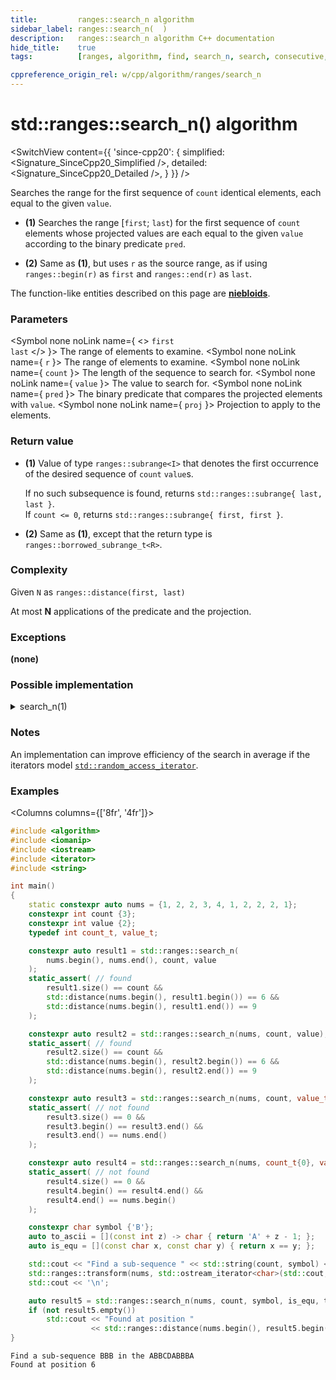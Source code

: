 ```yaml
---
title:         ranges::search_n algorithm
sidebar_label: ranges::search_n(  )
description:   ranges::search_n algorithm C++ documentation
hide_title:    true
tags:          [ranges, algorithm, find, search_n, search, consecutive, sequence, look]

cppreference_origin_rel: w/cpp/algorithm/ranges/search_n
---
```



<!----------------- Codes ---------------------->


# std::ranges::search_n() algorithm

<SwitchView content={{
	'since-cpp20': {
		simplified:	<Signature_SinceCpp20_Simplified />,
		detailed:	<Signature_SinceCpp20_Detailed />,
	}
}} />

Searches the range for the first sequence of `count` identical elements, each equal to the given `value`.

- **(1)** Searches the range [`first`; `last`) for the first sequence of `count` elements whose projected values are each equal to the given `value` according to the binary predicate `pred`.

- **(2)** Same as **(1)**, but uses `r` as the source range, as if using `ranges::begin(r)` as `first` and `ranges::end(r)` as `last`.

The function-like entities described on this page are [**niebloids**](/docs/std/algo/niebloids).

### Parameters

<SymbolTable>

  <Symbol none noLink name={ <> <code>first</code> <br/> <code>last</code> </> }>
    The range of elements to examine.
  </Symbol>
  <Symbol none noLink name={ <code>r</code> }>
    The range of elements to examine.
  </Symbol>
  <Symbol none noLink name={ <code>count</code> }>
    The length of the sequence to search for.
  </Symbol>
  <Symbol none noLink name={ <code>value</code> }>
    The value to search for.
  </Symbol>
  <Symbol none noLink name={ <code>pred</code> }>
    The binary predicate that compares the projected elements with <code>value</code>.
  </Symbol>
  <Symbol none noLink name={ <code>proj</code> }>
    Projection to apply to the elements.
  </Symbol>

</SymbolTable>

### Return value

- **(1)** Value of type `ranges::subrange<I>` that denotes the first occurrence of the desired sequence of `count` `value`s.

  If no such subsequence is found, returns `std::ranges::subrange{ last, last }`.  
  If `count <= 0`, returns `std::ranges::subrange{ first, first }`.

- **(2)** Same as **(1)**, except that the return type is `ranges::borrowed_subrange_t<R>`.

### Complexity

Given `N` as `ranges::distance(first, last)`

At most **N** applications of the predicate and the projection.

### Exceptions

**(none)**

### Possible implementation

<details>
<summary>search_n(1)</summary>

```cpp
struct search_n_fn
{
    template<std::forward_iterator I, std::sentinel_for<I> S, class T,
             class Pred = ranges::equal_to, class Proj = std::identity>
    requires std::indirectly_comparable<I, const T*, Pred, Proj>
    constexpr ranges::subrange<I>
        operator()(I first, S last, std::iter_difference_t<I> count,
                   const T& value, Pred pred = {}, Proj proj = {}) const
    {
        if (count <= 0)
            return {first, first};
        for (; first != last; ++first)
        {
            if (std::invoke(pred, std::invoke(proj, *first), value))
            {
                I start = first;
                std::iter_difference_t<I> n{1};
                for (;;)
                {
                    if (n++ == count)
                        return {start, std::next(first)}; // found
                    if (++first == last)
                        return {first, first}; // not found
                    if (!std::invoke(pred, std::invoke(proj, *first), value))
                        break; // not equ to value
                }
            }
        }
        return {first, first};
    }

    template<ranges::forward_range R, class T, class Pred = ranges::equal_to,
             class Proj = std::identity>
    requires std::indirectly_comparable<ranges::iterator_t<R>, const T*, Pred, Proj>
    constexpr ranges::borrowed_subrange_t<R>
        operator()(R&& r, ranges::range_difference_t<R> count,
                   const T& value, Pred pred = {}, Proj proj = {}) const
    {
        return (*this)(ranges::begin(r), ranges::end(r),
                       std::move(count), value,
                       std::move(pred), std::move(proj));
    }
};

inline constexpr search_n_fn search_n {};
```

</details>

### Notes

An implementation can improve efficiency of the search in average if the iterators model [`std::random_access_iterator`](#).

### Examples

<Columns columns={['8fr', '4fr']}>
<div>

```cpp title='Main.cpp' showLineNumbers
#include <algorithm>
#include <iomanip>
#include <iostream>
#include <iterator>
#include <string>

int main()
{
    static constexpr auto nums = {1, 2, 2, 3, 4, 1, 2, 2, 2, 1};
    constexpr int count {3};
    constexpr int value {2};
    typedef int count_t, value_t;

    constexpr auto result1 = std::ranges::search_n(
        nums.begin(), nums.end(), count, value
    );
    static_assert( // found
        result1.size() == count &&
        std::distance(nums.begin(), result1.begin()) == 6 &&
        std::distance(nums.begin(), result1.end()) == 9
    );

    constexpr auto result2 = std::ranges::search_n(nums, count, value);
    static_assert( // found
        result2.size() == count &&
        std::distance(nums.begin(), result2.begin()) == 6 &&
        std::distance(nums.begin(), result2.end()) == 9
    );

    constexpr auto result3 = std::ranges::search_n(nums, count, value_t{5});
    static_assert( // not found
        result3.size() == 0 &&
        result3.begin() == result3.end() &&
        result3.end() == nums.end()
    );

    constexpr auto result4 = std::ranges::search_n(nums, count_t{0}, value_t{1});
    static_assert( // not found
        result4.size() == 0 &&
        result4.begin() == result4.end() &&
        result4.end() == nums.begin()
    );

    constexpr char symbol {'B'};
    auto to_ascii = [](const int z) -> char { return 'A' + z - 1; };
    auto is_equ = [](const char x, const char y) { return x == y; };

    std::cout << "Find a sub-sequence " << std::string(count, symbol) << " in the ";
    std::ranges::transform(nums, std::ostream_iterator<char>(std::cout, ""), to_ascii);
    std::cout << '\n';

    auto result5 = std::ranges::search_n(nums, count, symbol, is_equ, to_ascii);
    if (not result5.empty())
        std::cout << "Found at position "
                  << std::ranges::distance(nums.begin(), result5.begin()) << '\n';
}
```

</div>
<div>

```plaintext title="Output"
Find a sub-sequence BBB in the ABBCDABBBA
Found at position 6
```

</div>
</Columns>

